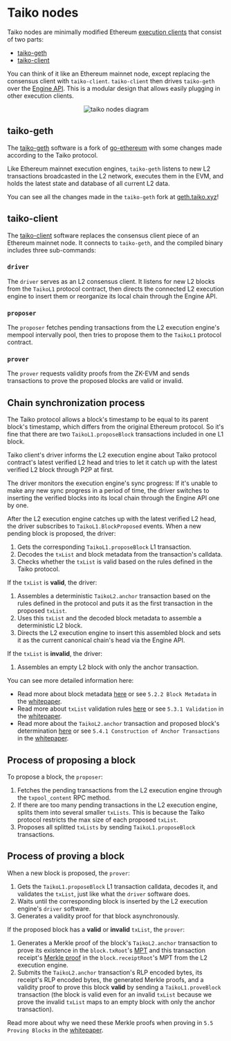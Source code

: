 
# Taiko nodes

Taiko nodes are minimally modified Ethereum [execution clients](https://ethereum.org/en/glossary/#execution-client) that consist of two parts:

- [taiko-geth](https://github.com/taikoxyz/taiko-geth)
- [taiko-client](https://github.com/taikoxyz/taiko-client)

You can think of it like an Ethereum mainnet node, except replacing the consensus client with `taiko-client`. `taiko-client` then drives `taiko-geth` over the [Engine API](https://github.com/ethereum/execution-apis/tree/main/src/engine). This is a modular design that allows easily plugging in other execution clients.

<center>
  <Image
    src="/images/diagrams/concepts/taiko-nodes/taiko-nodes.png"
    alt="taiko nodes diagram"
    width={400}
    height={400}
  />
</center>

## taiko-geth

The [taiko-geth](https://github.com/taikoxyz/taiko-geth) software is a fork of [go-ethereum](https://github.com/ethereum/go-ethereum) with some changes made according to the Taiko protocol.

Like Ethereum mainnet execution engines, `taiko-geth` listens to new L2 transactions broadcasted in the L2 network, executes them in the EVM, and holds the latest state and database of all current L2 data.

You can see all the changes made in the `taiko-geth` fork at [geth.taiko.xyz](https://geth.taiko.xyz)!

## taiko-client

The [taiko-client](https://github.com/taikoxyz/taiko-client) software replaces the consensus client piece of an Ethereum mainnet node. It connects to `taiko-geth`, and the compiled binary includes three sub-commands:

### `driver`

The `driver` serves as an L2 consensus client. It listens for new L2 blocks from the `TaikoL1` protocol contract, then directs the connected L2 execution engine to insert them or reorganize its local chain through the Engine API.

### `proposer`

The `proposer` fetches pending transactions from the L2 execution engine's mempool intervally pool, then tries to propose them to the `TaikoL1` protocol contract.

### `prover`

The `prover` requests validity proofs from the ZK-EVM and sends transactions to prove the proposed blocks are valid or invalid.

## Chain synchronization process

The Taiko protocol allows a block's timestamp to be equal to its parent
block's timestamp, which differs from the original Ethereum protocol. So it's
fine that there are two `TaikoL1.proposeBlock` transactions included in one L1
block.

Taiko client's driver informs the L2 execution engine about Taiko protocol contract's
latest verified L2 head and tries to let it catch up with the latest verified L2
block through P2P at first.

The driver monitors the execution engine's sync progress: If it's unable to make any new sync progress in a period of time, the driver switches to inserting the verified blocks into its local chain through the Engine API one by one.

After the L2 execution engine catches up with the latest verified L2 head, the driver subscribes to `TaikoL1.BlockProposed` events. When a new pending block is proposed, the driver:

1. Gets the corresponding `TaikoL1.proposeBlock` L1 transaction.
2. Decodes the `txList` and block metadata from the transaction's calldata.
3. Checks whether the `txList` is valid based on the rules defined in the Taiko protocol.

If the `txList` is **valid**, the driver:

1. Assembles a deterministic `TaikoL2.anchor` transaction based on the rules defined in the protocol and puts it as the first transaction in the proposed `txList`.
2. Uses this `txList` and the decoded block metadata to assemble a deterministic L2 block.
3. Directs the L2 execution engine to insert this assembled block and sets it as the current canonical chain's head via the Engine API.

If the `txList` is **invalid**, the driver:

1. Assembles an empty L2 block with only the anchor transaction.

You can see more detailed information here:

- Read more about block metadata [here](https://taiko.xyz/docs/concepts/creating-taiko-blocks/intrinsic-validity-functions) or see `5.2.2 Block Metadata` in the [whitepaper](https://taikoxyz.github.io/taiko-mono/taiko-whitepaper.pdf).
- Read more about `txList` validation rules [here](https://taiko.xyz/docs/concepts/creating-taiko-blocks/intrinsic-validity-functions) or see `5.3.1 Validation` in the [whitepaper](https://taikoxyz.github.io/taiko-mono/taiko-whitepaper.pdf).
- Read more about the `TaikoL2.anchor` transaction and proposed block's determination [here](https://taiko.xyz/docs/concepts/creating-taiko-blocks/anchor-transaction) or see `5.4.1 Construction of Anchor Transactions` in the [whitepaper](https://taikoxyz.github.io/taiko-mono/taiko-whitepaper.pdf).

## Process of proposing a block

To propose a block, the `proposer`:

1. Fetches the pending transactions from the L2 execution engine through the `txpool_content` RPC method.
2. If there are too many pending transactions in the L2 execution engine, splits them into several smaller `txLists`. This is because the Taiko protocol restricts the max size of each proposed `txList`.
3. Proposes all splitted `txLists` by sending `TaikoL1.proposeBlock` transactions.

## Process of proving a block

When a new block is proposed, the `prover`:

1. Gets the `TaikoL1.proposeBlock` L1 transaction calldata, decodes it, and validates the `txList`, just like what the `driver` software does.
2. Waits until the corresponding block is inserted by the L2 execution engine's `driver` software.
3. Generates a validity proof for that block asynchronously.

If the proposed block has a **valid** or **invalid** `txList`, the `prover`:

1. Generates a Merkle proof of the block's `TaikoL2.anchor` transaction to prove its existence in the `block.txRoot`'s [MPT](https://ethereum.org/en/developers/docs/data-structures-and-encoding/patricia-merkle-trie/) and this transaction receipt's [Merkle proof](https://rollup-glossary.vercel.app/other-terms#merkle-proofs) in the `block.receiptRoot`'s MPT from the L2 execution engine.
2. Submits the `TaikoL2.anchor` transaction's RLP encoded bytes, its receipt's RLP encoded bytes, the generated Merkle proofs, and a validity proof to prove this block **valid** by sending a `TaikoL1.proveBlock` transaction (the block is valid even for an invalid `txList` because we prove the invalid `txList` maps to an empty block with only the anchor transaction).

Read more about why we need these Merkle proofs when proving in `5.5 Proving Blocks` in the [whitepaper](https://taikoxyz.github.io/taiko-mono/taiko-whitepaper.pdf).
